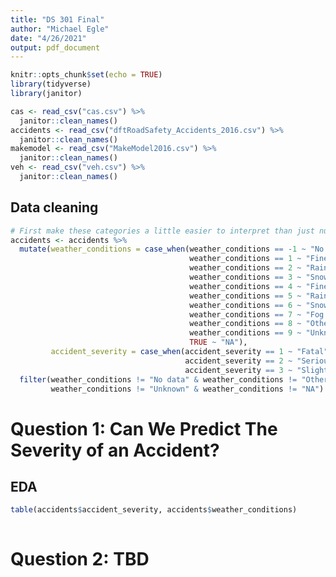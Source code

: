 ```yaml
---
title: "DS 301 Final"
author: "Michael Egle"
date: "4/26/2021"
output: pdf_document
---
```


```r
knitr::opts_chunk$set(echo = TRUE)
library(tidyverse)
library(janitor)
```

```r
cas <- read_csv("cas.csv") %>%
  janitor::clean_names()
accidents <- read_csv("dftRoadSafety_Accidents_2016.csv") %>%
  janitor::clean_names()
makemodel <- read_csv("MakeModel2016.csv") %>%
  janitor::clean_names()
veh <- read_csv("veh.csv") %>%
  janitor::clean_names()
```

## Data cleaning

```r
# First make these categories a little easier to interpret than just numbers
accidents <- accidents %>%
  mutate(weather_conditions = case_when(weather_conditions == -1 ~ "No data",
                                        weather_conditions == 1 ~ "Fine",
                                        weather_conditions == 2 ~ "Rain, no high wind",
                                        weather_conditions == 3 ~ "Snow, no high wind",
                                        weather_conditions == 4 ~ "Fine, high wind",
                                        weather_conditions == 5 ~ "Rain, high wind",
                                        weather_conditions == 6 ~ "Snow, high wind",
                                        weather_conditions == 7 ~ "Fog or mist",
                                        weather_conditions == 8 ~ "Other",
                                        weather_conditions == 9 ~ "Unknown",
                                        TRUE ~ "NA"),
         accident_severity = case_when(accident_severity == 1 ~ "Fatal",
                                       accident_severity == 2 ~ "Serious",
                                       accident_severity == 3 ~ "Slight")) %>%
  filter(weather_conditions != "No data" & weather_conditions != "Other" &
         weather_conditions != "Unknown" & weather_conditions != "NA") # get rid of ambiguous/unknown weather
```

# Question 1: Can We Predict The Severity of an Accident?

## EDA

```r
table(accidents$accident_severity, accidents$weather_conditions)
```

```r

```

# Question 2: TBD

```r

```

